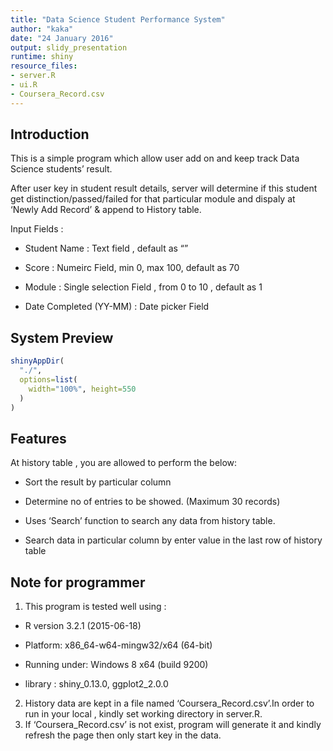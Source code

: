 ```yaml
---
title: "Data Science Student Performance System"
author: "kaka"
date: "24 January 2016"
output: slidy_presentation
runtime: shiny
resource_files:
- server.R
- ui.R
- Coursera_Record.csv
---
```


## Introduction
This is a simple program which allow user add on and keep track Data Science students' result. 

After user key in student result details, server will determine if this student get distinction/passed/failed for that particular module and dispaly at 'Newly Add Record' & append to History table.

Input Fields :

  - Student Name : Text field , default as ""
  
  - Score : Numeirc Field, min 0, max 100, default as 70
  
  - Module : Single selection Field , from  0 to 10 , default as 1
  
  - Date Completed (YY-MM) : Date picker Field

## System Preview
```r
shinyAppDir(
  "./",
  options=list(
    width="100%", height=550
  )
)
```

## Features 
At history table , you are allowed to perform the below:

- Sort the result by particular column

- Determine no of entries to be showed. (Maximum 30 records)

- Uses 'Search' function to search any data from history table.

- Search data in particular column by enter value in the last row of history table

## Note for programmer
1. This program is tested well using :

  - R version 3.2.1 (2015-06-18)
  
  - Platform: x86_64-w64-mingw32/x64 (64-bit)
  
  - Running under: Windows 8 x64 (build 9200)
  
  - library : shiny_0.13.0, ggplot2_2.0.0 

2. History data are kept in a file named 'Coursera_Record.csv'.In order to run in your local , kindly set working directory in server.R.
3. If 'Coursera_Record.csv' is not exist, program will generate it and kindly refresh the page then only start key in the data.
